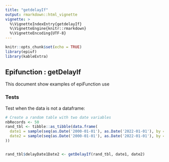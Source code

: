 ```yaml
---
title: "getdelayIf"
output: rmarkdown::html_vignette
vignette: >
  %\VignetteIndexEntry{getdelayIf}
  %\VignetteEngine{knitr::rmarkdown}
  %\VignetteEncoding{UTF-8}
---
```


```r
knitr::opts_chunk$set(echo = TRUE)
library(epiuf)
library(kableExtra)

```

## Epifunction : getDelayIf

This document show examples of epiFunction use

### Tests

Test when the data is not a dataframe:
```r
# Create a random table with two date variables
nbRecords <- 50
rand_tbl <- tibble::as_tibble(data.frame(
  date1 = sample(seq(as.Date('2000-01-01'), as.Date('2022-01-01'), by = "day"), nbRecords),
  date2 = sample(seq(as.Date('2000-01-01'), as.Date('2022-01-01'), by = "day"), nbRecords)
))


rand_tbl$delayDate1Date2 <- getDelayIf(rand_tbl, date1, date2)
```

